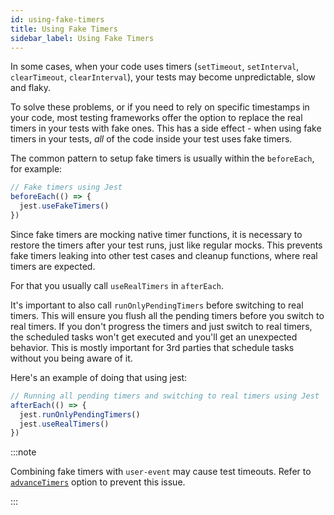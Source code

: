 ```yaml
---
id: using-fake-timers
title: Using Fake Timers
sidebar_label: Using Fake Timers
---
```


In some cases, when your code uses timers (`setTimeout`, `setInterval`,
`clearTimeout`, `clearInterval`), your tests may become unpredictable, slow and
flaky.

To solve these problems, or if you need to rely on specific timestamps in your
code, most testing frameworks offer the option to replace the real timers in
your tests with fake ones. This has a side effect - when using fake timers in
your tests, _all_ of the code inside your test uses fake timers.

The common pattern to setup fake timers is usually within the `beforeEach`, for
example:

```js
// Fake timers using Jest
beforeEach(() => {
  jest.useFakeTimers()
})
```

Since fake timers are mocking native timer functions, it is necessary to restore
the timers after your test runs, just like regular mocks. This prevents fake
timers leaking into other test cases and cleanup functions, where real timers
are expected.

For that you usually call `useRealTimers` in `afterEach`.

It's important to also call `runOnlyPendingTimers` before switching to real
timers. This will ensure you flush all the pending timers before you switch to
real timers. If you don't progress the timers and just switch to real timers,
the scheduled tasks won't get executed and you'll get an unexpected behavior.
This is mostly important for 3rd parties that schedule tasks without you being
aware of it.

Here's an example of doing that using jest:

```js
// Running all pending timers and switching to real timers using Jest
afterEach(() => {
  jest.runOnlyPendingTimers()
  jest.useRealTimers()
})
```

:::note

Combining fake timers with `user-event` may cause test timeouts. Refer to
[`advanceTimers`](user-event/options.mdx#advancetimers) option to prevent this
issue.

:::
